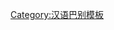 {{User language-1|cmn|该用户能以'''[[:Category:cmn-1 使用者|基本]]'''的'''[[:Category:cmn 使用者|官话]]'''进行交流。|官话|13|9}}
<noinclude>
{{babel-lang|官|cmn|langvoid=話}}
[[Category:汉语巴别模板]]
</noinclude>
